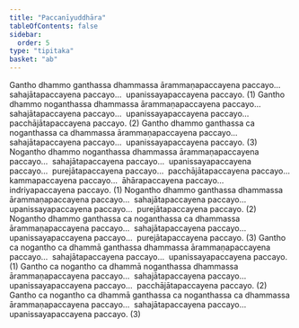 ```yaml
---
title: "Paccanīyuddhāra"
tableOfContents: false
sidebar:
  order: 5
type: "tipitaka"
basket: "ab"
---
```



<DynamicBreadcrumb />

<Division number="38">

<Paragraph number="1703">
Gantho dhammo ganthassa dhammassa ārammaṇapaccayena paccayo…  sahajātapaccayena paccayo…  upanissayapaccayena paccayo. (1)
</Paragraph>

<Paragraph number="1704">
Gantho dhammo noganthassa dhammassa ārammaṇapaccayena paccayo…  sahajātapaccayena paccayo…  upanissayapaccayena paccayo…  pacchājātapaccayena paccayo. (2)
</Paragraph>

<Paragraph number="1705">
Gantho dhammo ganthassa ca noganthassa ca dhammassa ārammaṇapaccayena paccayo…  sahajātapaccayena paccayo…  upanissayapaccayena paccayo. (3)
</Paragraph>

</Division>
<Division number="39">

<Paragraph number="1706">
Nogantho dhammo noganthassa dhammassa ārammaṇapaccayena paccayo…  sahajātapaccayena paccayo…  upanissayapaccayena paccayo…  purejātapaccayena paccayo…  pacchājātapaccayena paccayo…  kammapaccayena paccayo…  āhārapaccayena paccayo…  indriyapaccayena paccayo. (1)
</Paragraph>

<Paragraph number="1707">
Nogantho dhammo ganthassa dhammassa ārammaṇapaccayena paccayo…  sahajātapaccayena paccayo…  upanissayapaccayena paccayo…  purejātapaccayena paccayo. (2)
</Paragraph>

<Paragraph number="1708">
Nogantho dhammo ganthassa ca noganthassa ca dhammassa ārammaṇapaccayena paccayo…  sahajātapaccayena paccayo…  upanissayapaccayena paccayo…  purejātapaccayena paccayo. (3)
</Paragraph>

</Division>
<Division number="40">

<Paragraph number="1709">
Gantho ca nogantho ca dhammā ganthassa dhammassa ārammaṇapaccayena paccayo…  sahajātapaccayena paccayo…  upanissayapaccayena paccayo. (1)
</Paragraph>

<Paragraph number="1710">
Gantho ca nogantho ca dhammā noganthassa dhammassa ārammaṇapaccayena paccayo…  sahajātapaccayena paccayo…  upanissayapaccayena paccayo…  pacchājātapaccayena paccayo. (2)
</Paragraph>

<Paragraph number="1711">
Gantho ca nogantho ca dhammā ganthassa ca noganthassa ca dhammassa ārammaṇapaccayena paccayo…  sahajātapaccayena paccayo…  upanissayapaccayena paccayo. (3)
</Paragraph>
</Division>